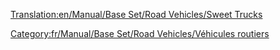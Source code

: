 [[Translation:en/Manual/Base Set/Road Vehicles/Sweet Trucks]]

{{fr/Manual/Base Set/Road Vehicles/Vehicule routier|nom      = Camion de bonbons MightyMover
  |img      = en/Manual/Base Set/Road Vehicles/MightyMover Sweet.png
  |prix     = 4 797£ (9 594$)
  |vitesse  = 48 km/h (30 mph)
  |annualite= 421£ (842$)
  |design   = 1936
  |vie      = 15
  |capacite = 17 sacs de [[fr/Manual/Base Set/Cargos/Bonbon|bonbons]]
}}
{{fr/Manual/Base Set/Road Vehicles/Vehicule routier|nom      = Camion de bonbons Powernaught
  |img      = en/Manual/Base Set/Road Vehicles/Powernaught Sweet.png
  |prix     = 6 027£ (12 054$)
  |vitesse  = 88 km/h (55 mph)
  |annualite= 787£ (1 574$)
  |design   = 1979
  |vie      = 15
  |capacite = 19 sacs de [[fr/Manual/Base Set/Cargos/Bonbon|bonbons]]
}}
{{fr/Manual/Base Set/Road Vehicles/Vehicule routier|nom      = Camion de bonbons Wizzowow
  |img      = en/Manual/Base Set/Road Vehicles/Wizzow Sweet.png
  |prix     = 6 437£ (12 874$)
  |vitesse  = 112 km/h (70 mph)
  |annualite= 1 125£ (2 250$)
  |design   = 2017
  |vie      = 15
  |capacite = 22 sacs de [[fr/Manual/Base Set/Cargos/Bonbon|bonbons]]
}}
[[Category:fr/Manual/Base Set/Road Vehicles/Véhicules routiers]]
